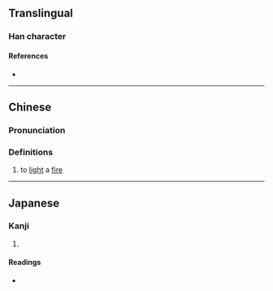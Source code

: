 {{character info}}
==Translingual==

===Han character===
{{Han char|rn=86|rad=火|as=10|sn=14|four=|canj=FTTB|ids=⿰火冓}}

====References====
* {{Han ref|kx=0678.170|dkj=19264|dj=1090.090|hdz=32222.040|uh=7179|ud=29049}}

----

==Chinese==
{{zh-forms}}

===Pronunciation===
{{zh-pron
|m=gòu
|c=gau3
|mc=y
|oc=y
|ma=
|cat=
}}

===Definitions===
{{zh-hanzi}}

# to [[light]] a [[fire]]

----

==Japanese==

===Kanji===
{{ja-kanji|grade=|rs=火10}}

# {{rfdef|ja|sort=火10}}

====Readings====
* {{ja-readings|on=[[こう]] (kō), [[く]] (ku)|kun=[[のろし]] (noroshi)}}
